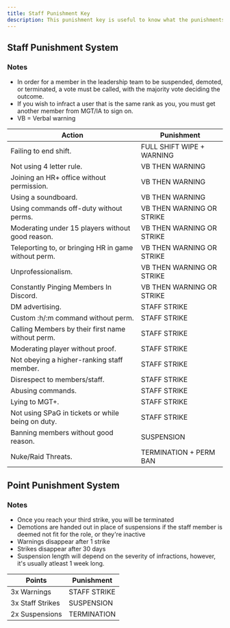 ```yaml
---
title: Staff Punishment Key
description: This punishment key is useful to know what the punishments are for breaking a staff rule.
---
```


## Staff Punishment System

### Notes

- In order for a member in the leadership team to be suspended, demoted, or terminated, a vote must be called, with the majority vote deciding the outcome.
- If you wish to infract a user that is the same rank as you, you must get another member from MGT/IA to sign on.
- VB = Verbal warning

| Action                                               | Punishment                                                                       |
| ---------------------------------------------------- | -------------------------------------------------------------------------------- |
| Failing to end shift.                                | <span className="text-blue-400 font-semibold">FULL SHIFT WIPE + WARNING</span>   |
| Not using 4 letter rule.                             | <span className="text-yellow-400 font-semibold">VB THEN WARNING</span>           |
| Joining an HR+ office without permission.            | <span className="text-yellow-400 font-semibold">VB THEN WARNING</span>           |
| Using a soundboard.                                  | <span className="text-yellow-400 font-semibold">VB THEN WARNING</span>           |
| Using commands off-duty without perms.               | <span className="text-yellow-400 font-semibold">VB THEN WARNING OR STRIKE</span> |
| Moderating under 15 players without good reason.     | <span className="text-yellow-400 font-semibold">VB THEN WARNING OR STRIKE</span> |
| Teleporting to, or bringing HR in game without perm. | <span className="text-yellow-400 font-semibold">VB THEN WARNING OR STRIKE</span> |
| Unprofessionalism.                                   | <span className="text-yellow-400 font-semibold">VB THEN WARNING OR STRIKE</span> |
| Constantly Pinging Members In Discord.               | <span className="text-yellow-400 font-semibold">VB THEN WARNING OR STRIKE</span> |
| DM advertising.                                      | <span className="text-orange-400 font-semibold">STAFF STRIKE</span>              |
| Custom :h/:m command without perm.                   | <span className="text-orange-400 font-semibold">STAFF STRIKE</span>              |
| Calling Members by their first name without perm.    | <span className="text-orange-400 font-semibold">STAFF STRIKE</span>              |
| Moderating player without proof.                     | <span className="text-orange-400 font-semibold">STAFF STRIKE</span>              |
| Not obeying a higher-ranking staff member.           | <span className="text-orange-400 font-semibold">STAFF STRIKE</span>              |
| Disrespect to members/staff.                         | <span className="text-orange-400 font-semibold">STAFF STRIKE</span>              |
| Abusing commands.                                    | <span className="text-orange-400 font-semibold">STAFF STRIKE</span>              |
| Lying to MGT+.                                       | <span className="text-orange-400 font-semibold">STAFF STRIKE</span>              |
| Not using SPaG in tickets or while being on duty.    | <span className="text-orange-400 font-semibold">STAFF STRIKE</span>              |
| Banning members without good reason.                 | <span className="text-red-600 font-semibold">SUSPENSION</span>                   |
| Nuke/Raid Threats.                                   | <span className="text-red-800 font-semibold">TERMINATION + PERM BAN</span>       |

## Point Punishment System

### Notes

- Once you reach your third strike, you will be terminated
- Demotions are handed out in place of suspensions if the staff member is deemed not fit for the role, or they're inactive
- Warnings disappear after 1 strike
- Strikes disappear after 30 days
- Suspension length will depend on the severity of infractions, however, it's usually atleast 1 week long.

| Points           | Punishment                                                          |
| ---------------- | ------------------------------------------------------------------- |
| 3x Warnings      | <span className="text-orange-400 font-semibold">STAFF STRIKE</span> |
| 3x Staff Strikes | <span className="text-red-600 font-semibold">SUSPENSION</span>      |
| 2x Suspensions   | <span className="text-red-800 font-semibold">TERMINATION</span>     |
